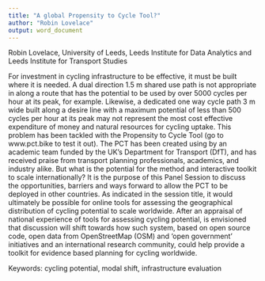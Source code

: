 ```yaml
---
title: "A global Propensity to Cycle Tool?"
author: "Robin Lovelace"
output: word_document
---
```


Robin Lovelace, University of Leeds, Leeds Institute for Data Analytics and Leeds Institute for Transport Studies

For investment in cycling infrastructure to be effective, it must be built where it is needed. A dual direction 1.5 m shared use path is not appropriate in along a route that has the potential to be used by over 5000 cycles per hour at its peak, for example. Likewise, a dedicated one way cycle path 3 m wide built along a desire line with a maximum potential of less than 500 cycles per hour at its peak may not represent the most cost effective expenditure of money and natural resources for cycling uptake. This problem has been tackled with the Propensity to Cycle Tool (go to www.pct.bike to test it out). The PCT has been created using by an academic team funded by the UK's Department for Transport (DfT), and has received praise from transport planning professionals, academics, and industry alike. But what is the potential for the method and interactive toolkit to scale internationally? It is the purpose of this Panel Session to discuss the opportunities, barriers and ways forward to allow the PCT to be deployed in other countries. As indicated in the session title, it would ultimately be possible for online tools for assessing the geographical distribution of cycling potential to scale worldwide. After an appraisal of national experience of tools for assessing cycling potential, is envisioned that discussion will shift towards how such system, based on open source code, open data from OpenStreetMap (OSM) and 'open government' initiatives and an international research community, could help provide a toolkit for evidence based planning for cycling worldwide.

Keywords: cycling potential, modal shift, infrastructure evaluation